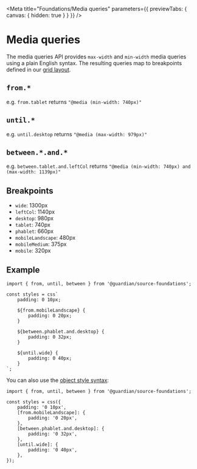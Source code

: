 
<Meta
	title="Foundations/Media queries"
	parameters={{ previewTabs: { canvas: { hidden: true } } }}
/>

# Media queries

The media queries API provides `max-width` and `min-width` media queries using a
plain English syntax. The resulting queries map to breakpoints defined in our
[grid layout](https://theguardian.design/2a1e5182b/p/41be19-grids).

## `from.*`

e.g. `from.tablet` returns `"@media (min-width: 740px)"`

## `until.*`

e.g. `until.desktop` returns `"@media (max-width: 979px)"`

## `between.*.and.*`

e.g. `between.tablet.and.leftCol` returns `"@media (min-width: 740px) and (max-width: 1139px)"`

## Breakpoints

-   `wide`: 1300px
-   `leftCol`: 1140px
-   `desktop`: 980px
-   `tablet`: 740px
-   `phablet`: 660px
-   `mobileLandscape`: 480px
-   `mobileMedium`: 375px
-   `mobile`: 320px

## Example

```tsx
import { from, until, between } from '@guardian/source-foundations';

const styles = css`
	padding: 0 10px;

	${from.mobileLandscape} {
		padding: 0 20px;
	}

	${between.phablet.and.desktop} {
		padding: 0 32px;
	}

	${until.wide} {
		padding: 0 40px;
	}
`;
```

You can also use the [object style syntax](https://emotion.sh/docs/object-styles):

```tsx
import { from, until, between } from '@guardian/source-foundations';

const styles = css({
	padding: '0 10px',
	[from.mobileLandscape]: {
		padding: '0 20px',
	},
	[between.phablet.and.desktop]: {
		padding: '0 32px',
	},
	[until.wide]: {
		padding: '0 40px',
	},
});
```
